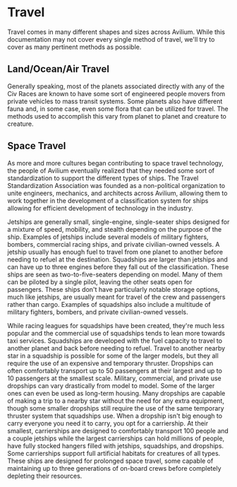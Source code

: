 
# Travel

Travel comes in many different shapes and sizes across Avilium. While this documentation may not cover every single method of travel, we'll try to cover as many pertinent methods as possible. 

## Land/Ocean/Air Travel

Generally speaking, most of the planets associated directly with any of the Civ Races are known to have some sort of engineered people movers from private vehicles to mass transit systems. Some planets also have different fauna and, in some case, even some flora that can be utilized for travel. The methods used to accomplish this vary from planet to planet and creature to creature.

## Space Travel

As more and more cultures began contributing to space travel technology, the people of Avilium eventually realized that they needed some sort of standardization to support the different types of ships. The Travel Standardization Association was founded as a non-political organization to unite engineers, mechanics, and architects across Avilium, allowing them to work together in the development of a classification system for ships allowing for efficient development of technology in the industry.

<Tabs>
  <TabItem value="jetships" label="Jetships" default>
Jetships are generally small, single-engine, single-seater ships designed for a mixture of speed, mobility, and stealth depending on the purpose of the ship. Examples of jetships include several models of military fighters, bombers, commercial racing ships, and private civilian-owned vessels. A jetship usually has enough fuel to travel from one planet to another before needing to refuel at the destination.
  </TabItem>
  <TabItem value="squadships" label="Squadships">
Squadships are larger than jetships and can have up to three engines before they fall out of the classification. These ships are seen as two-to-five-seaters depending on model. Many of them can be piloted by a single pilot, leaving the other seats open for passengers. These ships don't have particularly notable storage options, much like jetships, are usually meant for travel of the crew and passengers rather than cargo. Examples of squadships also include a multitude of military fighters, bombers, and private civilian-owned vessels. 

While racing leagues for squadships have been created, they're much less popular and the commercial use of squadships tends to lean more towards taxi services. Squadships are developed with the fuel capacity to travel to another planet and back before needing to refuel. Travel to another nearby star in a squadship is possible for some of the larger models, but they all require the use of an expensive and temporary thruster.
  </TabItem>
  <TabItem value="dropships" label="Dropships">
Dropships can often comfortably transport up to 50 passengers at their largest and up to 10 passengers at the smallest scale. Military, commercial, and private use dropships can vary drastically from model to model. Some of the larger ones can even be used as long-term housing. Many dropships are capable of making a trip to a nearby star without the need for any extra equipment, though some smaller dropships still require the use of the same temporary thruster system that squadships use.
  </TabItem>
  <TabItem value="carrierships" label="Carrierships">
When a dropship isn't big enough to carry everyone you need it to carry, you opt for a carriership. At their smallest, carrierships are designed to comfortably transport 100 people and a couple jetships while the largest carrierships can hold millions of people, have fully stocked hangers filled with jetships, squadships, and dropships. Some carrierships support full artificial habitats for creatures of all types. These ships are designed for prolonged space travel, some capable of maintaining up to three generations of on-board crews before completely depleting their resources.
  </TabItem>
</Tabs>